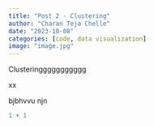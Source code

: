 ```yaml
---
title: "Post 2 - Clustering"
author: "Charan Teja Chelle"
date: "2023-10-08"
categories: [code, data visualization]
image: "image.jpg"
---
```


Clusteringgggggggggg

xx

bjbhvvu njn

```r
1 + 1
```
